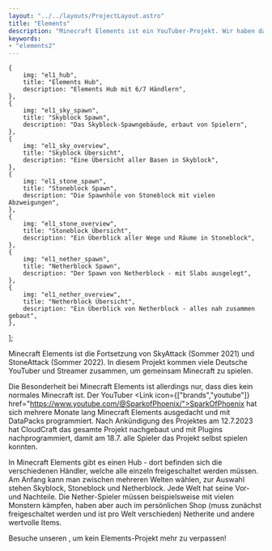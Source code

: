 ```yaml
---
layout: "../../layouts/ProjectLayout.astro"
title: "Elements"
description: "Minecraft Elements ist ein YouTuber-Projekt. Wir haben das Projekt nachprogrammiert und stellen es euch zum Spielen zur Verfügung!"
keywords:
- "elements2"
---
```



    {
        img: "el1_hub",
        title: "Elements Hub",
        description: "Elements Hub mit 6/7 Händlern",
    },
    {
        img: "el1_sky_spawn",
        title: "Skyblock Spawn",
        description: "Das Skyblock-Spawngebäude, erbaut von Spielern",
    },
    {
        img: "el1_sky_overview",
        title: "Skyblock Übersicht",
        description: "Eine Übersicht aller Basen in Skyblock",
    },
    {
        img: "el1_stone_spawn",
        title: "Stoneblock Spawn",
        description: "Die Spawnhöle von Stoneblock mit vielen Abzweigungen",
    },
    {
        img: "el1_stone_overview",
        title: "Stoneblock Übersicht",
        description: "Ein Überblick aller Wege und Räume in Stoneblock",
    },
    {
        img: "el1_nether_spawn",
        title: "Netherblock Spawn",
        description: "Der Spawn von Netherblock - mit Slabs ausgelegt",
    },
    {
        img: "el1_nether_overview",
        title: "Netherblock Übersicht",
        description: "Ein Überblick von Netherblock - alles nah zusammen gebaut",
    },
];

<Carousel projectId="elements" slides={slides} />

Minecraft Elements ist die Fortsetzung von SkyAttack (Sommer 2021) und StoneAttack (Sommer 2022). In diesem Projekt kommen viele Deutsche YouTuber und Streamer zusammen, um gemeinsam Minecraft zu spielen.

Die Besonderheit bei Minecraft Elements ist allerdings nur, dass dies kein normales Minecraft ist. Der YouTuber <Link icon={["brands","youtube"]} href="https://www.youtube.com/@SparkofPhoenix/">SparkOfPhoenix</Link> hat sich mehrere Monate lang Minecraft Elements ausgedacht und mit DataPacks programmiert. Nach Ankündigung des Projektes am 12.7.2023 hat CloudCraft das gesamte Projekt nachgebaut und mit Plugins nachprogrammiert, damit am 18.7. alle Spieler das Projekt selbst spielen konnten.

In Minecraft Elements gibt es einen Hub - dort befinden sich die verschiedenen Händler, welche alle einzeln freigeschaltet werden müssen. Am Anfang kann man zwischen mehreren Welten wählen, zur Auswahl stehen Skyblock, Stoneblock und Netherblock. Jede Welt hat seine Vor- und Nachteile. Die Nether-Spieler müssen beispielsweise mit vielen Monstern kämpfen, haben aber auch im persönlichen Shop (muss zunächst freigeschaltet werden und ist pro Welt verschieden) Netherite und andere wertvolle Items.

Besuche unseren <DiscordLink/>, um kein Elements-Projekt mehr zu verpassen!
